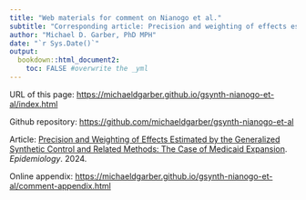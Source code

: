 ```yaml
---
title: "Web materials for comment on Nianogo et al."
subtitle: "Corresponding article: Precision and weighting of effects estimated by the generalized synthetic control and related methods"
author: "Michael D. Garber, PhD MPH"
date: "`r Sys.Date()`"
output: 
  bookdown::html_document2:
    toc: FALSE #overwrite the _yml
---
```


URL of this page: <https://michaeldgarber.github.io/gsynth-nianogo-et-al/index.html>

Github repository: <https://github.com/michaeldgarber/gsynth-nianogo-et-al>

Article: [Precision and Weighting of Effects Estimated by the Generalized Synthetic Control and Related Methods: The Case of Medicaid Expansion](https://journals.lww.com/epidem/fulltext/2024/03000/precision_and_weighting_of_effects_estimated_by.17.aspx). *Epidemiology*. 2024.

Online appendix: <https://michaeldgarber.github.io/gsynth-nianogo-et-al/comment-appendix.html>
